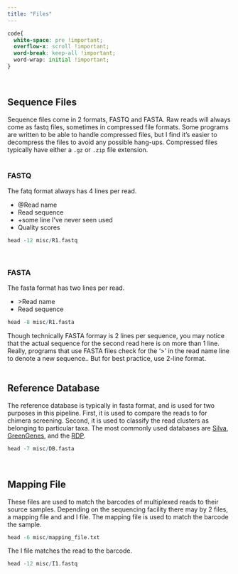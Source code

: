 ```yaml
---
title: "Files"
---
```


```css
code{
  white-space: pre !important;
  overflow-x: scroll !important;
  word-break: keep-all !important;
  word-wrap: initial !important;
}
```
<br>

## Sequence Files

Sequence files come in 2 formats, FASTQ and FASTA. Raw reads will always come as fastq files, sometimes in compressed file formats. Some programs are written to be able to handle compressed files, but I find it's easier to decompress the files to avoid any possible hang-ups. Compressed files typically have either a `.gz` or `.zip` file extension.
<br><br>

### FASTQ

The fatq format always has 4 lines per read. 

  + @Read name
  + Read sequence
  + +some line I've never seen used
  + Quality scores
  
```r
head -12 misc/R1.fastq
```
<br>

### FASTA

The fasta format has two lines per read.

  + \>Read name
  + Read sequence
  
```r
head -8 misc/R1.fasta
```

Though technically FASTA formay is 2 lines per sequence, you may notice that the actual sequence for the second read here is on more than 1 line. Really, programs that use FASTA files check for the '>' in the read name line to denote a new sequence.. But for best practice, use 2-line format.
<br><br>

## Reference Database

The reference database is typically in fasta format, and is used for two purposes in this pipeline. First, it is used to compare the reads to for chimera screening. Second, it is used to classify the read clusters as belonging to particular taxa. The most commonly used databases are <a href="https://www.arb-silva.de/" target="_blank">Silva</a>, <a href="http://greengenes.secondgenome.com/" target="_blank">GreenGenes</a>, and the <a href="https://rdp.cme.msu.edu/" target="_blank">RDP</a>.

```r
head -7 misc/DB.fasta
```
<br>

## Mapping File

These files are used to match the barcodes of multiplexed reads to their source samples. Depending on the sequencing facility there may by 2 files, a mapping file and and I file. The mapping file is used to match the barcode the sample.

```r
head -6 misc/mapping_file.txt
```

The I file matches the read to the barcode.
```r
head -12 misc/I1.fastq
```

<br>

